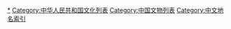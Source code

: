 [[Category:全国重点文物保护单位|*]]
[[Category:中华人民共和国文化列表|Category:中华人民共和国文化列表]]
[[Category:中国文物列表|Category:中国文物列表]]
[[Category:中文地名索引|Category:中文地名索引]]